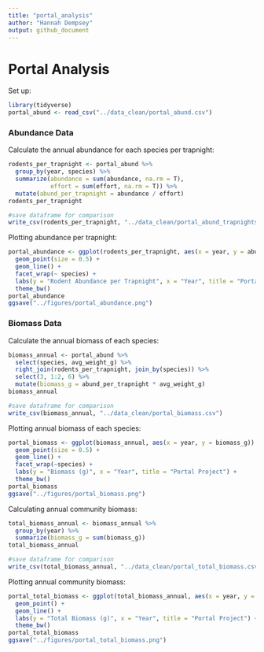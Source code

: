 ```yaml
---
title: "portal_analysis"
author: "Hannah Dempsey"
output: github_document
---
```


# Portal Analysis

Set up:

```r
library(tidyverse)
portal_abund <- read_csv("../data_clean/portal_abund.csv")
```

### Abundance Data

Calculate the annual abundance for each species per trapnight:

```r
rodents_per_trapnight <- portal_abund %>% 
  group_by(year, species) %>% 
  summarize(abundance = sum(abundance, na.rm = T),
            effort = sum(effort, na.rm = T)) %>% 
  mutate(abund_per_trapnight = abundance / effort)
rodents_per_trapnight

#save dataframe for comparison
write_csv(rodents_per_trapnight, "../data_clean/portal_abund_trapnights.csv")
```

Plotting abundance per trapnight:

```r
portal_abundance <- ggplot(rodents_per_trapnight, aes(x = year, y = abund_per_trapnight)) +
  geom_point(size = 0.5) +
  geom_line() +
  facet_wrap(~ species) +
  labs(y = "Rodent Abundance per Trapnight", x = "Year", title = "Portal Project") +
  theme_bw()
portal_abundance
ggsave("../figures/portal_abundance.png")
```

### Biomass Data

Calculate the annual biomass of each species:

```r
biomass_annual <- portal_abund %>% 
  select(species, avg_weight_g) %>% 
  right_join(rodents_per_trapnight, join_by(species)) %>% 
  select(3, 1:2, 6) %>% 
  mutate(biomass_g = abund_per_trapnight * avg_weight_g)
biomass_annual

#save dataframe for comparison
write_csv(biomass_annual, "../data_clean/portal_biomass.csv")
```

Plotting annual biomass of each species:

```r
portal_biomass <- ggplot(biomass_annual, aes(x = year, y = biomass_g)) +
  geom_point(size = 0.5) +
  geom_line() +
  facet_wrap(~species) +
  labs(y = "Biomass (g)", x = "Year", title = "Portal Project") +
  theme_bw()
portal_biomass
ggsave("../figures/portal_biomass.png")
```

Calculating annual community biomass:

```r
total_biomass_annual <- biomass_annual %>% 
  group_by(year) %>% 
  summarize(biomass_g = sum(biomass_g))
total_biomass_annual

#save dataframe for comparison
write_csv(total_biomass_annual, "../data_clean/portal_total_biomass.csv")
```

Plotting annual community biomass:

```r
portal_total_biomass <- ggplot(total_biomass_annual, aes(x = year, y = biomass_g)) +
  geom_point() +
  geom_line() +
  labs(y = "Total Biomass (g)", x = "Year", title = "Portal Project") +
  theme_bw()
portal_total_biomass
ggsave("../figures/portal_total_biomass.png")
```
